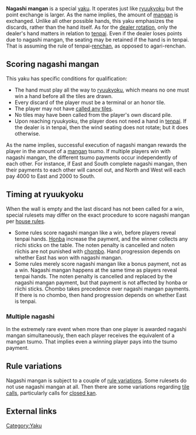 {{Infobox yaku
|type        = Yaku
|kanji       = 流し満貫
|english     = Nagashi mangan
|value       = [[Scoring|Mangan]]
|yakuSpeed   = Extremely slow
|difficulty  = Very hard
|gameExample = [[Nagashi mangan/Replays|Replay list]]
|yakuCombine = No other yaku
}}
'''Nagashi mangan''' {{kana|流し満貫}} is a special [[yaku]].  It operates just like [[ryuukyoku]] but the point exchange is larger.  As the name implies, the amount of [[mangan]] is exchanged.  Unlike all other possible hands, this yaku emphasizes the discards, rather than the hand itself.  As for the [[Jikaze|dealer rotation]], only the dealer's hand matters in relation to [[tenpai]].  Even if the dealer loses points due to nagashi mangan, the seating may be retained if the hand is in tenpai.  That is assuming the rule of tenpai-[[renchan]], as opposed to agari-renchan.

== Scoring nagashi mangan ==
This yaku has specific conditions for qualification:

* The hand must play all the way to [[ryuukyoku]], which means no one must win a hand before all the tiles are drawn.
* Every discard of the player must be a terminal or an honor tile.
* The player may not have [[naki|called any tiles]].
* No tiles may have been called from the player's own discard pile.
* Upon reaching ryuukyoku, the player does not need a hand in [[tenpai]].  If the dealer is in tenpai, then the wind seating does not rotate; but it does otherwise.

As the name implies, successful execution of nagashi mangan rewards the player in the amount of a [[mangan]] tsumo. If multiple players win with nagashi mangan, the different tsumo payments occur independently of each other. For instance, if East and South complete nagashi mangan, then their payments to each other will cancel out, and North and West will each pay 4000 to East and 2000 to South.

== Timing at ryuukyoku ==

When the wall is empty and the last discard has not been called for a win, special rulesets may differ on the exact procedure to score nagashi mangan per [[Rule variations|house rules]].

* Some rules score nagashi mangan like a win, before players reveal tenpai hands. [[Honba]] increase the payment, and the winner collects any riichi sticks on the table. The noten penalty is cancelled and noten riichis are not punished with [[chombo]]. Hand progression depends on whether East has won with nagashi mangan.
* Some rules merely score nagashi mangan like a bonus payment, not as a win. Nagashi mangan happens at the same time as players reveal tenpai hands. The noten penalty is cancelled and replaced by the nagashi mangan payment, but that payment is not affected by honba or riichi sticks. Chombo takes precedence over nagashi mangan payments. If there is no chombo, then hand progression depends on whether East is tenpai.

=== Multiple nagashi ===

In the extremely rare event when more than one player is awarded nagashi mangan simultaneously, then each player receives the equivalent of a mangan tsumo.  That implies even a winning player pays into the tsumo payment.

== Rule variations ==
Nagashi mangan is subject to a couple of [[Yaku_variations#Nagashi_mangan|rule variations]].  Some rulesets do not use nagashi mangan at all.  Then there are some variations regarding [[naki|tile calls]], particularly calls for [[ankan|closed kan]].

==External links==
{{jpwiki|流し満貫}}

[[Category:Yaku]]

{{Navbox yaku}}